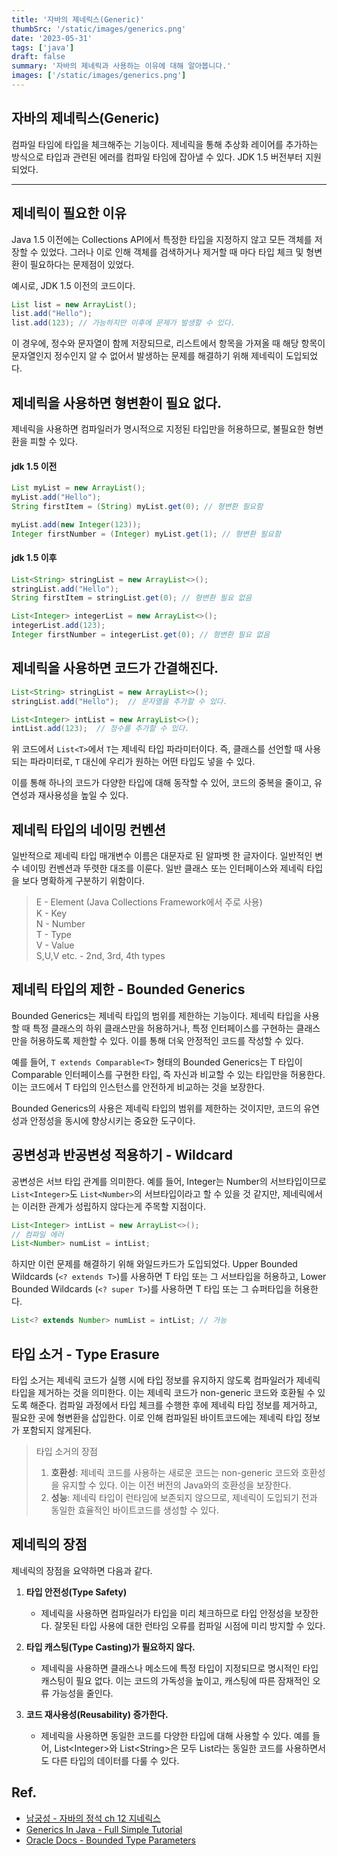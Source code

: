 ```yaml
---
title: '자바의 제네릭스(Generic)'
thumbSrc: '/static/images/generics.png'
date: '2023-05-31'
tags: ['java']
draft: false
summary: '자바의 제네릭과 사용하는 이유에 대해 알아봅니다.'
images: ['/static/images/generics.png']
---
```



## 자바의 제네릭스(Generic)

컴파일 타임에 타입을 체크해주는 기능이다. 제네릭을 통해 추상화 레이어를 추가하는 방식으로 타입과 관련된 에러를 컴파일 타임에 잡아낼 수 있다.
JDK 1.5 버전부터 지원되었다.

---

## 제네릭이 필요한 이유 

Java 1.5 이전에는 Collections API에서 특정한 타입을 지정하지 않고 모든 객체를 저장할 수 있었다. 그러나 이로 인해 객체를 검색하거나 제거할 때 마다 타입 체크 및 형변환이 필요하다는 문제점이 있었다.

예시로, JDK 1.5 이전의 코드이다.

```java
List list = new ArrayList();
list.add("Hello"); 
list.add(123); // 가능하지만 이후에 문제가 발생할 수 있다.
```

이 경우에, 정수와 문자열이 함께 저장되므로, 리스트에서 항목을 가져올 때 해당 항목이 문자열인지 정수인지 알 수 없어서 발생하는 문제를 해결하기 위해 제네릭이 도입되었다.


## 제네릭을 사용하면 형변환이 필요 없다.

제네릭을 사용하면 컴파일러가 명시적으로 지정된 타입만을 허용하므로, 불필요한 형변환을 피할 수 있다.


#### jdk 1.5 이전
```java
List myList = new ArrayList();
myList.add("Hello");
String firstItem = (String) myList.get(0); // 형변환 필요함

myList.add(new Integer(123));
Integer firstNumber = (Integer) myList.get(1); // 형변환 필요함
```
#### jdk 1.5 이후
```java
List<String> stringList = new ArrayList<>();
stringList.add("Hello");
String firstItem = stringList.get(0); // 형변환 필요 없음

List<Integer> integerList = new ArrayList<>();
integerList.add(123);
Integer firstNumber = integerList.get(0); // 형변환 필요 없음
```

## 제네릭을 사용하면 코드가 간결해진다.

```java
List<String> stringList = new ArrayList<>();
stringList.add("Hello");  // 문자열을 추가할 수 있다.

List<Integer> intList = new ArrayList<>();
intList.add(123);  // 정수를 추가할 수 있다.
```

위 코드에서 `List<T>`에서 `T`는 제네릭 타입 파라미터이다. 즉, 클래스를 선언할 때 사용되는 파라미터로, `T` 대신에 우리가 원하는 어떤 타입도 넣을 수 있다.

이를 통해 하나의 코드가 다양한 타입에 대해 동작할 수 있어, 코드의 중복을 줄이고, 유연성과 재사용성을 높일 수 있다.

## 제네릭 타입의 네이밍 컨벤션

일반적으로 제네릭 타입 매개변수 이름은 대문자로 된 알파벳 한 글자이다. 일반적인 변수 네이밍 컨벤션과 뚜렷한 대조를 이룬다. 일반 클래스 또는 인터페이스와 제네릭 타입을 보다 명확하게 구분하기 위함이다.

> E - Element (Java Collections Framework에서 주로 사용)   
> K - Key  
> N - Number  
> T - Type  
> V - Value  
> S,U,V etc. - 2nd, 3rd, 4th types

## 제네릭 타입의 제한 - Bounded Generics

Bounded Generics는 제네릭 타입의 범위를 제한하는 기능이다. 제네릭 타입을 사용할 때 특정 클래스의 하위 클래스만을 허용하거나, 특정 인터페이스를 구현하는 클래스만을 허용하도록 제한할 수 있다. 이를 통해 더욱 안정적인 코드를 작성할 수 있다.

예를 들어, `T extends Comparable<T>` 형태의 Bounded Generics는 T 타입이 Comparable 인터페이스를 구현한 타입, 즉 자신과 비교할 수 있는 타입만을 허용한다. 이는 코드에서 T 타입의 인스턴스를 안전하게 비교하는 것을 보장한다.

Bounded Generics의 사용은 제네릭 타입의 범위를 제한하는 것이지만, 코드의 유연성과 안정성을 동시에 향상시키는 중요한 도구이다.

## 공변성과 반공변성 적용하기 - Wildcard

공변성은 서브 타입 관계를 의미한다. 예를 들어, Integer는 Number의 서브타입이므로 `List<Integer>`도 `List<Number>`의 서브타입이라고 할 수 있을 것 같지만, 제네릭에서는 이러한 관계가 성립하지 않다는게 주목할 지점이다.

```java
List<Integer> intList = new ArrayList<>();
// 컴파일 에러
List<Number> numList = intList; 
```

하지만 이런 문제를 해결하기 위해 와일드카드가 도입되었다. Upper Bounded Wildcards (`<? extends T>`)를 사용하면 T 타입 또는 그 서브타입을 허용하고, Lower Bounded Wildcards (`<? super T>`)를 사용하면 T 타입 또는 그 슈퍼타입을 허용한다. 


```java
List<? extends Number> numList = intList; // 가능
```

## 타입 소거 - Type Erasure

타입 소거는 제네릭 코드가 실행 시에 타입 정보를 유지하지 않도록 컴파일러가 제네릭 타입을 제거하는 것을 의미한다. 이는 제네릭 코드가 non-generic 코드와 호환될 수 있도록 해준다. 
컴파일 과정에서 타입 체크를 수행한 후에 제네릭 타입 정보를 제거하고, 필요한 곳에 형변환을 삽입한다. 이로 인해 컴파일된 바이트코드에는 제네릭 타입 정보가 포함되지 않게된다.

> 타입 소거의 장점
> 1. **호환성**: 제네릭 코드를 사용하는 새로운 코드는 non-generic 코드와 호환성을 유지할 수 있다. 이는 이전 버전의 Java와의 호환성을 보장한다.
> 2. **성능**: 제네릭 타입이 런타임에 보존되지 않으므로, 제네릭이 도입되기 전과 동일한 효율적인 바이트코드를 생성할 수 있다.



## 제네릭의 장점
제네릭의 장점을 요약하면 다음과 같다. 

1. **타입 안전성(Type Safety)**
   - 제네릭을 사용하면 컴파일러가 타입을 미리 체크하므로 타입 안정성을 보장한다. 잘못된 타입 사용에 대한 런타임 오류를 컴파일 시점에 미리 방지할 수 있다.

2. **타입 캐스팅(Type Casting)가 필요하지 않다.**
   - 제네릭을 사용하면 클래스나 메소드에 특정 타입이 지정되므로 명시적인 타입 캐스팅이 필요 없다. 이는 코드의 가독성을 높이고, 캐스팅에 따른 잠재적인 오류 가능성을 줄인다.

3. **코드 재사용성(Reusability) 증가한다.**
   - 제네릭을 사용하면 동일한 코드를 다양한 타입에 대해 사용할 수 있다. 예를 들어, List&lt;Integer&gt;와 List&lt;String&gt;은 모두 List라는 동일한 코드를 사용하면서도 다른 타입의 데이터를 다룰 수 있다.

## Ref.

- [남궁성 - 자바의 정석 ch 12 지네릭스](https://youtu.be/QcXLiwZPnJQ)
- [Generics In Java - Full Simple Tutorial](https://youtu.be/K1iu1kXkVoA)
- [Oracle Docs - Bounded Type Parameters](https://docs.oracle.com/javase/tutorial/java/generics/bounded.html)
